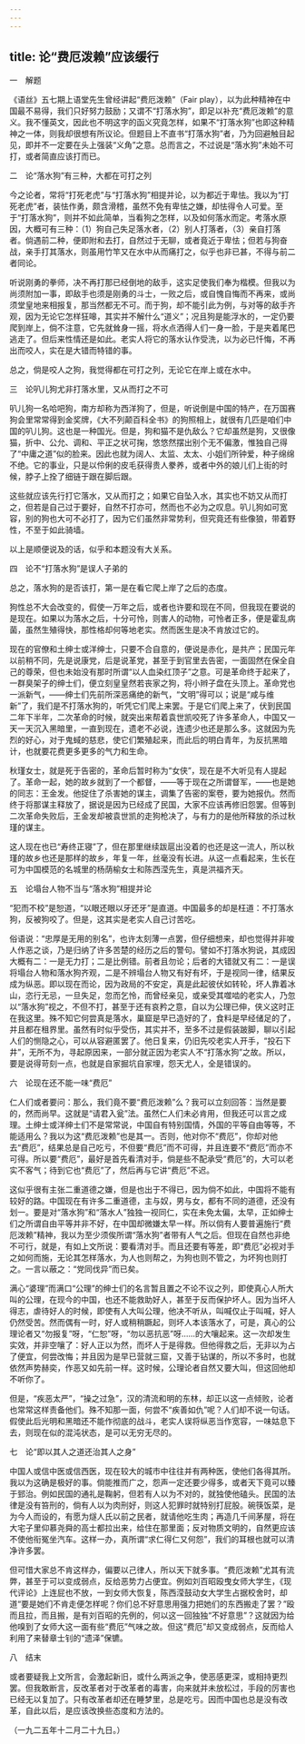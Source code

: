 ```yaml
---
---
---
```

title: 论“费厄泼赖”应该缓行
---



一　解题

《语丝》五七期上语堂先生曾经讲起“费厄泼赖”（Fair play），以为此种精神在中国最不易得，我们只好努力鼓励；又谓不“打落水狗”，即足以补充“费厄泼赖”的意义。我不懂英文，因此也不明这字的函义究竟怎样，如果不“打落水狗”也即这种精神之一体，则我却很想有所议论。但题目上不直书“打落水狗”者，乃为回避触目起见，即并不一定要在头上强装“义角”之意。总而言之，不过说是“落水狗”未始不可打，或者简直应该打而已。

二　论“落水狗”有三种，大都在可打之列

今之论者，常将“打死老虎”与“打落水狗”相提并论，以为都近于卑怯。我以为“打死老虎”者，装怯作勇，颇含滑稽，虽然不免有卑怯之嫌，却怯得令人可爱。至于“打落水狗”，则并不如此简单，当看狗之怎样，以及如何落水而定。考落水原因，大概可有三种：（1）狗自己失足落水者，（2）别人打落者，（3）亲自打落者。倘遇前二种，便即附和去打，自然过于无聊，或者竟近于卑怯；但若与狗奋战，亲手打其落水，则虽用竹竿又在水中从而痛打之，似乎也非已甚，不得与前二者同论。

听说刚勇的拳师，决不再打那已经倒地的敌手，这实足使我们奉为楷模。但我以为尚须附加一事，即敌手也须是刚勇的斗士，一败之后，或自愧自悔而不再来，或尚须堂皇地来相报复，那当然都无不可。而于狗，却不能引此为例，与对等的敌手齐观，因为无论它怎样狂嗥，其实并不解什么“道义”；况且狗是能浮水的，一定仍要爬到岸上，倘不注意，它先就耸身一摇，将水点洒得人们一身一脸，于是夹着尾巴逃走了。但后来性情还是如此。老实人将它的落水认作受洗，以为必已忏悔，不再出而咬人，实在是大错而特错的事。

总之，倘是咬人之狗，我觉得都在可打之列，无论它在岸上或在水中。

三　论叭儿狗尤非打落水里，又从而打之不可

叭儿狗一名哈吧狗，南方却称为西洋狗了，但是，听说倒是中国的特产，在万国赛狗会里常常得到金奖牌，《大不列颠百科全书》的狗照相上，就很有几匹是咱们中国的叭儿狗。这也是一种国光。但是，狗和猫不是仇敌么？它却虽然是狗，又很像猫，折中、公允、调和、平正之状可掬，悠悠然摆出别个无不偏激，惟独自己得了“中庸之道”似的脸来。因此也就为阔人、太监、太太、小姐们所钟爱，种子绵绵不绝。它的事业，只是以伶俐的皮毛获得贵人豢养，或者中外的娘儿们上街的时候，脖子上拴了细链于跟在脚后跟。

这些就应该先行打它落水，又从而打之；如果它自坠入水，其实也不妨又从而打之，但若是自己过于要好，自然不打亦可，然而也不必为之叹息。叭儿狗如可宽容，别的狗也大可不必打了，因为它们虽然非常势利，但究竟还有些像狼，带着野性，不至于如此骑墙。

以上是顺便说及的话，似乎和本题没有大关系。

四　论不“打落水狗”是误人子弟的

总之，落水狗的是否该打，第一是在看它爬上岸了之后的态度。

狗性总不大会改变的，假使一万年之后，或者也许要和现在不同，但我现在要说的是现在。如果以为落水之后，十分可怜，则害人的动物，可怜者正多，便是霍乱病菌，虽然生殖得快，那性格却何等地老实。然而医生是决不肯放过它的。

现在的官僚和土绅士或洋绅士，只要不合自意的，便说是赤化，是共产；民国元年以前稍不同，先是说康党，后是说革党，甚至于到官里去告密，一面固然在保全自己的尊荣，但也未始没有那时所谓“以人血染红顶子”之意。可是革命终于起来了，一群臭架子的绅士们，便立刻皇皇然若丧家之狗，将小辫子盘在头顶上。革命党也一派新气，——绅士们先前所深恶痛绝的新气，“文明”得可以；说是“咸与维新”了，我们是不打落水狗的，听凭它们爬上来罢。于是它们爬上来了，伏到民国二年下半年，二次革命的时候，就突出来帮着袁世凯咬死了许多革命人，中国又一天一天沉入黑暗里，一直到现在，遗老不必说，连遗少也还是那么多。这就因为先烈的好心，对于鬼蜮的慈悲，使它们繁殖起来，而此后的明白青年，为反抗黑暗计，也就要花费更多更多的气力和生命。

秋瑾女士，就是死于告密的，革命后暂时称为“女侠”，现在是不大听见有人提起了。革命一起，她的故乡就到了一个都督，——等于现在之所谓督军，——也是她的同志：王金发。他捉住了杀害她的谋主，调集了告密的案卷，要为她报仇。然而终于将那谋主释放了，据说是因为已经成了民国，大家不应该再修旧怨罢。但等到二次革命失败后，王金发却被袁世凯的走狗枪决了，与有力的是他所释放的杀过秋瑾的谋主。

这人现在也已“寿终正寝”了，但在那里继续跋扈出没着的也还是这一流人，所以秋瑾的故乡也还是那样的故乡，年复一年，丝毫没有长进。从这一点看起来，生长在可为中国模范的名城里的杨荫榆女士和陈西滢先生，真是洪福齐天。

五　论塌台人物不当与“落水狗”相提并论

“犯而不校”是恕道，“以眼还眼以牙还牙”是直道。中国最多的却是枉道：不打落水狗，反被狗咬了。但是，这其实是老实人自己讨苦吃。

俗语说：“忠厚是无用的别名”，也许太刻薄一点罢，但仔细想来，却也觉得并非唆人作恶之谈，乃是归纳了许多苦楚的经历之后的警句。譬如不打落水狗说，其成因大概有二：一是无力打；二是比例错。前者且勿论；后者的大错就又有二：一是误将塌台人物和落水狗齐观，二是不辨塌台人物又有好有坏，于是视同一律，结果反成为纵恶。即以现在而论，因为政局的不安定，真是此起彼伏如转轮，坏人靠着冰山，恣行无忌，一旦失足，忽而乞怜，而曾经亲见，或亲受其噬啮的老实人，乃忽以“落水狗”视之，不但不打，甚至于还有哀矜之意，自以为公理已伸，侠义这时正在我这里。殊不知它何尝真是落水，巢窟是早已造好的了，食料是早经储足的了，并且都在租界里。虽然有时似乎受伤，其实并不，至多不过是假装跛脚，聊以引起人们的恻隐之心，可以从容避匿罢了。他日复来，仍旧先咬老实人开手，“投石下井”，无所不为，寻起原因来，一部分就正因为老实人不“打落水狗”之故。所以，要是说得苛刻一点，也就是自家掘坑自家埋，怨天尤人，全是错误的。

六　论现在还不能一味“费厄”

仁人们或者要问：那么，我们竟不要“费厄泼赖”么？我可以立刻回答：当然是要的，然而尚早。这就是“请君入瓮”法。虽然仁人们未必肯用，但我还可以言之成理。土绅士或洋绅士们不是常常说，中国自有特别国情，外国的平等自由等等，不能适用么？我以为这“费厄泼赖”也是其一。否则，他对你不“费厄”，你却对他去“费厄”，结果总是自己吃亏，不但要“费厄”而不可得，并且连要不“费厄”而亦不可得。所以要“费厄”，最好是首先看清对手，倘是些不配承受“费厄”的，大可以老实不客气；待到它也“费厄”了，然后再与它讲“费厄”不迟。

这似乎很有主张二重道德之嫌，但是也出于不得已，因为倘不如此，中国将不能有较好的路。中国现在有许多二重道德，主与奴，男与女，都有不同的道德，还没有划一。要是对“落水狗”和“落水人”独独一视同仁，实在未免太偏，太早，正如绅士们之所谓自由平等并非不好，在中国却微嫌太早一样。所以倘有人要普遍施行“费厄泼赖”精神，我以为至少须俟所谓“落水狗”者带有人气之后。但现在自然也非绝不可行，就是，有如上文所说：要看清对手。而且还要有等差，即“费厄”必视对手之如何而施，无论其怎样落水，为人也则帮之，为狗也则不管之，为坏狗也则打之。一言以蔽之：“党同伐异”而已矣。

满心“婆理”而满口“公理”的绅士们的名言暂且置之不论不议之列，即使真心人所大叫的公理，在现今的中国，也还不能救助好人，甚至于反而保护坏人。因为当坏人得志，虐待好人的时候，即使有人大叫公理，他决不听从，叫喊仅止于叫喊，好人仍然受苦。然而偶有一时，好人或稍稍蹶起，则坏人本该落水了，可是，真心的公理论者又“勿报复”呀，“仁恕”呀，“勿以恶抗恶”呀……的大嚷起来。这一次却发生实效，并非空嚷了：好人正以为然，而坏人于是得救。但他得救之后，无非以为占了便宜，何尝改悔；并且因为是早已营就三窟，又善于钻谋的，所以不多时，也就依然声势赫奕，作恶又如先前一样。这时候，公理论者自然又要大叫，但这回他却不听你了。

但是，“疾恶太严”，“操之过急”，汉的清流和明的东林，却正以这一点倾败，论者也常常这样责备他们。殊不知那一面，何尝不“疾善如仇”呢？人们却不说一句话。假使此后光明和黑暗还不能作彻底的战斗，老实人误将纵恶当作宽容，一味姑息下去，则现在似的混沌状态，是可以无穷无尽的。

七　论“即以其人之道还治其人之身”

中国人或信中医或信西医，现在较大的城市中往往并有两种医，使他们各得其所。我以为这确是极好的事。倘能推而广之，怨声一定还要少得多，或者天下竟可以臻于郅治。例如民国的通礼是鞠躬，但若有人以为不对的，就独使他磕头。民国的法律是没有笞刑的，倘有人以为肉刑好，则这人犯罪时就特别打屁股。碗筷饭菜，是为今人而设的，有愿为燧人氏以前之民者，就请他吃生肉；再造几千间茅屋，将在大宅子里仰慕尧舜的高士都拉出来，给住在那里面；反对物质文明的，自然更应该不使他衔冤坐汽车。这样一办，真所谓“求仁得仁又何怨”，我们的耳根也就可以清净许多罢。

但可惜大家总不肯这样办，偏要以己律人，所以天下就多事。“费厄泼赖”尤其有流弊，甚至于可以变成弱点，反给恶势力占便宜。例如刘百昭殴曳女师大学生，《现代评论》上连屁也不放，一到女师大恢复，陈西滢鼓动女大学生占据校舍时，却道“要是她们不肯走便怎样呢？你们总不好意思用强力把她们的东西搬走了罢？”殴而且拉，而且搬，是有刘百昭的先例的，何以这一回独独“不好意思”？这就因为给他嗅到了女师大这一面有些“费厄”气味之故。但这“费厄”却又变成弱点，反而给人利用了来替章士钊的“遗泽”保镳。

八　结末

或者要疑我上文所言，会激起新旧，或什么两派之争，使恶感更深，或相持更烈罢。但我敢断言，反改革者对于改革者的毒害，向来就并未放松过，手段的厉害也已经无以复加了。只有改革者却还在睡梦里，总是吃亏。因而中国也总是没有改革，自此以后，是应该改换些态度和方法的。

（一九二五年十二月二十九日。）